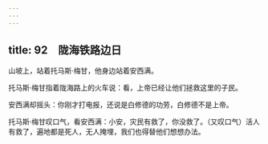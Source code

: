 ```yaml
---
---
---
```

title: 92　陇海铁路边日
---




山坡上，站着托马斯·梅甘，他身边站着安西满。

托马斯·梅甘指着陇海路上的火车说：看，上帝已经让他们拯救这里的子民。

安西满却摇头：你刚才打电报，还说是白修德的功劳，白修德不是上帝。

托马斯·梅甘叹口气，看安西满：小安，灾民有救了，你没救了。（又叹口气）活人有救了，遍地都是死人，无人掩埋，我们也得替他们想想办法。